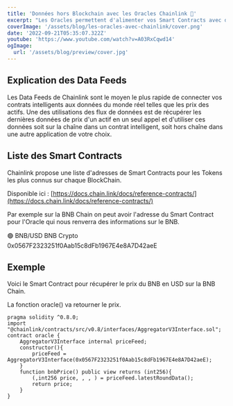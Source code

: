 ```yaml
---
title: 'Données hors Blockchain avec les Oracles Chainlink 🔮'
excerpt: "Les Oracles permettent d'alimenter vos Smart Contracts avec des données disponibles hors Blockchain. Nous allons nous intéresser plus particulièrement aux Data Feeds de Chainlink."
coverImage: '/assets/blog/les-oracles-avec-chainlink/cover.png'
date: '2022-09-21T05:35:07.322Z'
youtube: 'https://www.youtube.com/watch?v=A03RxCqwd14'
ogImage:
  url: '/assets/blog/preview/cover.jpg'
---
```

## Explication des Data Feeds
Les Data Feeds de Chainlink sont le moyen le plus rapide de connecter vos contrats intelligents aux données du monde réel telles que les prix des actifs. Une des utilisations des flux de données est de récupérer les dernières données de prix d'un actif en un seul appel et d'utiliser ces données soit sur la chaîne dans un contrat intelligent, soit hors chaîne dans une autre application de votre choix.

## Liste des Smart Contracts
Chainlink propose une liste d'adresses de Smart Contracts pour les Tokens les plus connus sur chaque BlockChain.

Disponible ici : [https://docs.chain.link/docs/reference-contracts/](https://docs.chain.link/docs/reference-contracts/)

Par exemple sur la BNB Chain on peut avoir l'adresse du Smart Contract pour l'Oracle qui nous renverra des informations sur le BNB.

🟢 BNB/USD BNB Crypto 0x0567F2323251f0Aab15c8dFb1967E4e8A7D42aeE

## Exemple
Voici le Smart Contract pour récupérer le prix du BNB en USD sur la BNB Chain.

La fonction oracle() va retourner le prix.
```
pragma solidity ^0.8.0;
import "@chainlink/contracts/src/v0.8/interfaces/AggregatorV3Interface.sol";
contract oracle {
    AggregatorV3Interface internal priceFeed;
    constructor(){
        priceFeed = AggregatorV3Interface(0x0567F2323251f0Aab15c8dFb1967E4e8A7D42aeE);
    }
    function bnbPrice() public view returns (int256){
        (,int256 price, , , ) = priceFeed.latestRoundData();
        return price;
    }
}
```